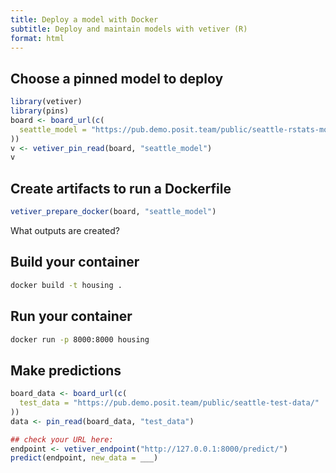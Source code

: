 ```yaml
---
title: Deploy a model with Docker
subtitle: Deploy and maintain models with vetiver (R)
format: html
---
```


## Choose a pinned model to deploy

```r
library(vetiver)
library(pins)
board <- board_url(c(
  seattle_model = "https://pub.demo.posit.team/public/seattle-rstats-model-pin/"
))
v <- vetiver_pin_read(board, "seattle_model")
v
```

## Create artifacts to run a Dockerfile

```r
vetiver_prepare_docker(board, "seattle_model")
```

What outputs are created?

## Build your container

```bash
docker build -t housing .
```

## Run your container

```bash
docker run -p 8000:8000 housing
```

## Make predictions

```r
board_data <- board_url(c(
  test_data = "https://pub.demo.posit.team/public/seattle-test-data/"
))
data <- pin_read(board_data, "test_data")
```

```r
## check your URL here:
endpoint <- vetiver_endpoint("http://127.0.0.1:8000/predict/")
predict(endpoint, new_data = ___)
```